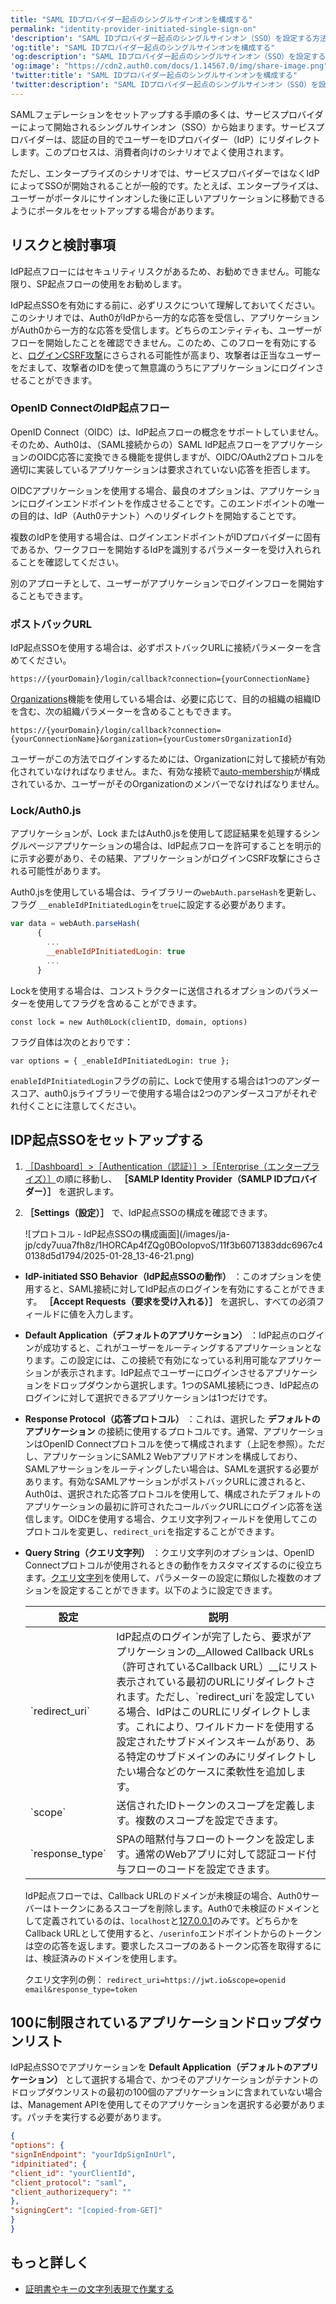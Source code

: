 ```yaml
---
title: "SAML IDプロバイダー起点のシングルサインオンを構成する"
permalink: "identity-provider-initiated-single-sign-on"
'description': "SAML IDプロバイダー起点のシングルサインオン（SSO）を設定する方法について説明します。"
'og:title': "SAML IDプロバイダー起点のシングルサインオンを構成する"
'og:description': "SAML IDプロバイダー起点のシングルサインオン（SSO）を設定する方法について説明します。"
'og:image': "https://cdn2.auth0.com/docs/1.14567.0/img/share-image.png"
'twitter:title': "SAML IDプロバイダー起点のシングルサインオンを構成する"
'twitter:description': "SAML IDプロバイダー起点のシングルサインオン（SSO）を設定する方法について説明します。"
---
```


<Tooltip data-tooltip-id="react-containers-DefinitionTooltip-1" href="/ja-jp/glossary?term=security-assertion-markup-language" tip="Security Assertion Markup Language（SAML）: パスワードなしに二者間で認証情報を交換できる標準化プロトコル。" cta="用語集の表示">SAML</Tooltip>フェデレーションをセットアップする手順の多くは、サービスプロバイダーによって開始されるシングルサインオン（<Tooltip data-tooltip-id="react-containers-DefinitionTooltip-0" href="/ja-jp/glossary?term=single-sign-on" tip="シングルサインオン（SSO）: ユーザーが1つのアプリケーションにログインした後、そのユーザーを他のアプリケーションに自動的にログインさせるサービス。" cta="用語集の表示">SSO</Tooltip>）から始まります。サービスプロバイダーは、認証の目的でユーザーをIDプロバイダー（<Tooltip data-tooltip-id="react-containers-DefinitionTooltip-2" href="/ja-jp/glossary?term=idp" tip="IDプロバイダー（IdP）: デジタルIDを保存および管理するサービス。" cta="用語集の表示">IdP</Tooltip>）にリダイレクトします。このプロセスは、消費者向けのシナリオでよく使用されます。

ただし、エンタープライズのシナリオでは、サービスプロバイダーではなくIdPによってSSOが開始されることが一般的です。たとえば、エンタープライズは、ユーザーがポータルにサインオンした後に正しいアプリケーションに移動できるようにポータルをセットアップする場合があります。

## リスクと検討事項

IdP起点フローにはセキュリティリスクがあるため、お勧めできません。可能な限り、SP起点フローの使用をお勧めします。

IdP起点SSOを有効にする前に、必ずリスクについて理解しておいてください。このシナリオでは、Auth0がIdPから一方的な応答を受信し、アプリケーションがAuth0から一方的な応答を受信します。どちらのエンティティも、ユーザーがフローを開始したことを確認できません。このため、このフローを有効にすると、[ログインCSRF攻撃](https://support.detectify.com/support/solutions/articles/48001048951-login-csrf)にさらされる可能性が高まり、攻撃者は正当なユーザーをだまして、攻撃者のIDを使って無意識のうちにアプリケーションにログインさせることができます。

### OpenID ConnectのIdP起点フロー

<Tooltip data-tooltip-id="react-containers-DefinitionTooltip-0" href="/ja-jp/glossary?term=openid" tip="OpenID: アプリケーションがログイン情報を収集および保存することなくにユーザーのIDを検証できるようにする認証用のオープン標準。" cta="用語集の表示">OpenID</Tooltip> Connect（OIDC）は、IdP起点フローの概念をサポートしていません。そのため、Auth0は、（SAML接続からの）SAML IdP起点フローをアプリケーションのOIDC応答に変換できる機能を提供しますが、OIDC/OAuth2プロトコルを適切に実装しているアプリケーションは要求されていない応答を拒否します。

OIDCアプリケーションを使用する場合、最良のオプションは、アプリケーションにログインエンドポイントを作成させることです。このエンドポイントの唯一の目的は、IdP（Auth0テナント）へのリダイレクトを開始することです。

複数のIdPを使用する場合は、ログインエンドポイントがIDプロバイダーに固有であるか、ワークフローを開始するIdPを識別するパラメーターを受け入れられることを確認してください。

別のアプローチとして、ユーザーがアプリケーションでログインフローを開始することもできます。

### ポストバックURL

IdP起点SSOを使用する場合は、必ずポストバックURLに接続パラメーターを含めてください。

```http wrap lines
https://{yourDomain}/login/callback?connection={yourConnectionName}
```

[Organizations](https://auth0.com/docs/manage-users/organizations)機能を使用している場合は、必要に応じて、目的の組織の組織IDを含む、次の組織パラメーターを含めることもできます。

```http wrap lines
https://{yourDomain}/login/callback?connection={yourConnectionName}&organization={yourCustomersOrganizationId}
```

<Callout icon="file-lines" color="#0EA5E9" iconType="regular">

ユーザーがこの方法でログインするためには、Organizationに対して接続が有効化されていなければなりません。また、有効な接続で[auto-membership](https://auth0.com/docs/manage-users/organizations/configure-organizations/grant-just-in-time-membership)が構成されているか、ユーザーがそのOrganizationのメンバーでなければなりません。

</Callout>

### Lock/Auth0.js

アプリケーションが、Lock またはAuth0.jsを使用して認証結果を処理するシングルページアプリケーションの場合は、IdP起点フローを許可することを明示的に示す必要があり、その結果、アプリケーションがログインCSRF攻撃にさらされる可能性があります。

Auth0.jsを使用している場合は、ライブラリーの`webAuth.parseHash`を更新し、フラグ `__enableIdPInitiatedLogin`を`true`に設定する必要があります。

```javascript lines
var data = webAuth.parseHash(
      {
        ...
        __enableIdPInitiatedLogin: true
        ...
      }
```

Lockを使用する場合は、コンストラクターに送信されるオプションのパラメーターを使用してフラグを含めることができます。

`const lock = new Auth0Lock(clientID, domain, options)`

フラグ自体は次のとおりです：

`var options = {
_enableIdPInitiatedLogin: true
};`

`enableIdPInitiatedLogin`フラグの前に、Lockで使用する場合は1つのアンダースコア、auth0.jsライブラリーで使用する場合は2つのアンダースコアがそれぞれ付くことに注意してください。

## IDP起点SSOをセットアップする

1. [［Dashboard］>［Authentication（認証）］>［Enterprise（エンタープライズ）］](https://manage.auth0.com/#/connections/enterprise)の順に移動し、 **［SAMLP Identity Provider（SAMLP IDプロバイダー）］** を選択します。
2. **［Settings（設定）］** で、IdP起点SSOの構成を確認できます。

   <Frame>![プロトコル - IdP起点SSOの構成画面](/images/ja-jp/cdy7uua7fh8z/1HORCAp4fZQg0BOoIopvoS/11f3b6071383ddc6967c40138d5d1794/2025-01-28_13-46-21.png)</Frame>

* **IdP-initiated SSO Behavior（IdP起点SSOの動作）** ：このオプションを使用すると、SAML接続に対してIdP起点のログインを有効にすることができます。 **［Accept Requests（要求を受け入れる）］** を選択し、すべての必須フィールドに値を入力します。
* **Default Application（デフォルトのアプリケーション）** ：IdP起点のログインが成功すると、これがユーザーをルーティングするアプリケーションとなります。この設定には、この接続で有効になっている利用可能なアプリケーションが表示されます。IdP起点でユーザーにログインさせるアプリケーションをドロップダウンから選択します。1つのSAML接続につき、IdP起点のログインに対して選択できるアプリケーションは1つだけです。
* **Response Protocol（応答プロトコル）** ：これは、選択した **デフォルトのアプリケーション** の接続に使用するプロトコルです。通常、アプリケーションはOpenID Connectプロトコルを使って構成されます（上記を参照）。ただし、アプリケーションにSAML2 Webアプリアドオンを構成しており、SAMLアサーションをルーティングしたい場合は、SAMLを選択する必要があります。有効なSAMLアサーションがポストバックURLに渡されると、Auth0は、選択された応答プロトコルを使用して、構成されたデフォルトのアプリケーションの最初に許可されたコールバックURLにログイン応答を送信します。OIDCを使用する場合、クエリ文字列フィールドを使用してこのプロトコルを変更し、`redirect_uri`を指定することができます。
* **Query String（クエリ文字列）** ：クエリ文字列のオプションは、OpenID Connectプロトコルが使用されるときの動作をカスタマイズするのに役立ちます。[クエリ文字列](https://en.wikipedia.org/wiki/Query_string)を使用して、パラメーターの設定に類似した複数のオプションを設定することができます。以下のように設定できます。

  <table class="table"><thead>
  <tr>
  <th>設定</th>
  <th>説明</th>
  </tr>
  </thead>
  <tbody>
  <tr>
  <td>`redirect_uri`</td>
  <td>IdP起点のログインが完了したら、要求がアプリケーションの__Allowed Callback URLs（許可されているCallback URL）__にリスト表示されている最初のURLにリダイレクトされます。ただし、`redirect_uri`を設定している場合、IdPはこのURLにリダイレクトします。これにより、ワイルドカードを使用する設定されたサブドメインスキームがあり、ある特定のサブドメインのみにリダイレクトしたい場合などのケースに柔軟性を追加します。</td>
  </tr>
  <tr>
  <td>`scope`</td>
  <td>送信されたIDトークンのスコープを定義します。複数のスコープを設定できます。</td>
  </tr>
  <tr>
  <td>`response_type`</td>
  <td>SPAの暗黙付与フローのトークンを設定します。通常のWebアプリに対して認証コード付与フローのコードを設定できます。</td>
  </tr>
  </tbody>
  </table>

  <Warning>

  IdP起点フローでは、Callback URLのドメインが未検証の場合、Auth0サーバーはトークンにあるスコープを削除します。Auth0で未検証のドメインとして定義されているのは、`localhost`と[127.0.0.1](http://127.0.0.1/)のみです。どちらかをCallback URLとして使用すると、`/userinfo`エンドポイントからのトークンは空の応答を返します。要求したスコープのあるトークン応答を取得するには、検証済みのドメインを使用します。

  </Warning>

  クエリ文字列の例：
  `redirect_uri=https://jwt.io&scope=openid email&response_type=token`

## 100に制限されているアプリケーションドロップダウンリスト

IdP起点SSOでアプリケーションを **Default Application（デフォルトのアプリケーション）** として選択する場合で、かつそのアプリケーションがテナントのドロップダウンリストの最初の100個のアプリケーションに含まれていない場合は、<Tooltip data-tooltip-id="react-containers-DefinitionTooltip-0" href="/ja-jp/glossary?term=management-api" tip="Management API: 顧客が管理タスクを実行できるようにするための製品。" cta="用語集の表示">Management API</Tooltip>を使用してそのアプリケーションを選択する必要があります。パッチを実行する必要があります。

```json lines
{
"options": {
"signInEndpoint": "yourIdpSignInUrl",
"idpinitiated": {
"client_id": "yourClientId",
"client_protocol": "saml",
"client_authorizequery": ""
},
"signingCert": "[copied-from-GET]"
}
}
```

## もっと詳しく

* [証明書やキーの文字列表現で作業する](/ja-jp/authenticate/protocols/saml/saml-sso-integrations/work-with-certificates-and-keys-as-strings)